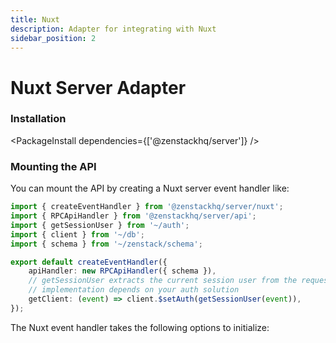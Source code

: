```yaml
---
title: Nuxt
description: Adapter for integrating with Nuxt
sidebar_position: 2
---
```



# Nuxt Server Adapter

<Intro module='@zenstackhq/server/nuxt' framework='Nuxt' url="https://nuxt.com/" />

### Installation

<PackageInstall dependencies={['@zenstackhq/server']} />

### Mounting the API

You can mount the API by creating a Nuxt server event handler like:

```ts title='/server/api/model/[...].ts'
import { createEventHandler } from '@zenstackhq/server/nuxt';
import { RPCApiHandler } from '@zenstackhq/server/api';
import { getSessionUser } from '~/auth';
import { client } from '~/db';
import { schema } from '~/zenstack/schema';

export default createEventHandler({
    apiHandler: new RPCApiHandler({ schema }),
    // getSessionUser extracts the current session user from the request, its
    // implementation depends on your auth solution
    getClient: (event) => client.$setAuth(getSessionUser(event)),
});
```

The Nuxt event handler takes the following options to initialize:

<AdapterOptions getClient='(event: H3Event<EventHandlerRequest>) => ClientContract<Schema> | Promise<ClientContract<Schema>>' />

<ErrorHandling />
